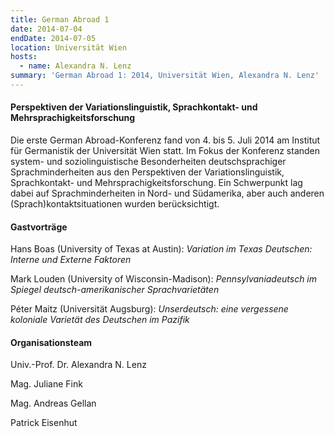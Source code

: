 ```yaml
---
title: German Abroad 1
date: 2014-07-04
endDate: 2014-07-05
location: Universität Wien
hosts:
  - name: Alexandra N. Lenz
summary: 'German Abroad 1: 2014, Universität Wien, Alexandra N. Lenz'
---
```

#### Perspektiven der Variationslinguistik, Sprachkontakt- und Mehrsprachigkeitsforschung

Die erste German Abroad-Konferenz fand von 4. bis 5. Juli 2014 am Institut für Germanistik der Universität Wien statt. Im Fokus der Konferenz standen system- und soziolinguistische Besonderheiten deutschsprachiger Sprachminderheiten aus den Perspektiven der Variationslinguistik, Sprachkontakt- und Mehrsprachigkeitsforschung. Ein Schwerpunkt lag dabei auf Sprachminderheiten in Nord- und Südamerika, aber auch anderen (Sprach)kontaktsituationen wurden berücksichtigt.

#### Gastvorträge

Hans Boas (University of Texas at Austin): *Variation im Texas Deutschen: Interne und Externe Faktoren*

Mark Louden (University of Wisconsin-Madison): *Pennsylvaniadeutsch im Spiegel deutsch-amerikanischer Sprachvarietäten*

Péter Maitz (Universität Augsburg): *Unserdeutsch: eine vergessene koloniale Varietät des Deutschen im Pazifik*



#### Organisationsteam

Univ.-Prof. Dr. Alexandra N. Lenz

Mag. Juliane Fink

Mag. Andreas Gellan

Patrick Eisenhut
